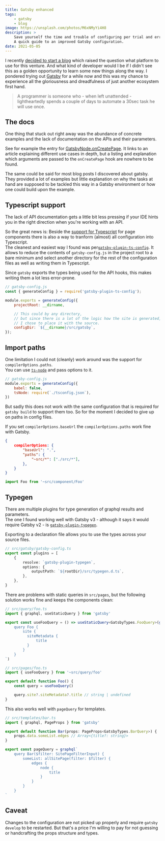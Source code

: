 ```yaml
---
title: Gatsby enhanced
tags:
    - gatsby
    - blog
image: https://unsplash.com/photos/M6xNMyYi4H8
description: >
    Save yourself the time and trouble of configuring per trial and error and set up Gatsby with Typescript.
    A quick guide to an improved Gatsby configuration.
date: 2021-05-05
---
```


I recently [decided to start a blog](/blog/post/launching-a-blog) which raised the question what platform to use for this venture. And what kind of developer would I be if I didn't see this as a golden opportunity to learn some new things along the way. I pondered trying out [Gatsby](https://www.gatsbyjs.com/) for a while now and this was my chance to experience all the gloriousness and dreadfulness of just another ecosystem first hand.

> A programmer is someone who - when left unattended - lightheartedly spends a couple of days to automate a 30sec task he will use once.

## The docs

One thing that stuck out right away was the abundance of concrete examples and the lack of documentation on the APIs and their parameters.

See for example the entry for [GatsbyNode.onCreatePage](https://www.gatsbyjs.com/docs/reference/config-files/gatsby-node/#onCreatePage).
It links to an article explaining different use cases in depth, but a listing and explanation which arguments are passed to the `onCreatePage` hook are nowhere to be found.

The same could be said for most blog posts I discovered about gatsby. They provided a lot of examples but little explanation on why the tasks at hand are supposed to be tackled this way in a Gatsby environment or how one could build upon the example.

## Typescript support

The lack of API documentation gets a little bit less pressing if your IDE hints you in the right direction when you're working with an API.

So the great news is: Beside the [support for Typescript](https://www.gatsbyjs.com/docs/how-to/custom-configuration/typescript/) for page components there is also a way to tranform (almost) all configuration into Typescript.  
The cleanest and easiest way I found was per[`gatsby-plugin-ts-config`](https://www.npmjs.com/package/gatsby-plugin-ts-config).
It allows to reduce the contents of `gatsby-config.js` in the project root to a bare minimum and select another directory for the rest of the configuration files as well as writing them in Typescript.

Since `gatsby` exports the types being used for the API hooks, this makes writing them a lot less error-prone.

```js
// gatsby-config.js
const { generateConfig } = require('gatsby-plugin-ts-config');

module.exports = generateConfig({
    projectRoot: __dirname,

    // This could by any directory,
    // but since there is a lot of the logic how the site is generated,
    // I chose to place it with the source.
    configDir: `${__dirname}/src/gatsby`,
});
```

## Import paths

One limitation I could not (cleanly) work around was the support for `compilerOptions.paths`.  
You can use [`ts-node`](https://www.npmjs.com/package/ts-node) and pass options to it.

```js
// gatsby-config.js
module.exports = generateConfig({
    babel: false,
    tsNode: require(`./tsconfig.json`),
})
```

But sadly this does not work with the same configuration that is required for `gatsby build` to support them too.
So for the moment I decided to give up on paths in config files.

If you set `compilerOptions.baseUrl` the `compilerOptions.paths` work fine with Gatsby.

```json
{
    compilerOptions: {
        "baseUrl": ".",
        "paths": {
            "~src/*": ["./src/*"],
        },
    }
}
```

```ts
import Foo from '~src/component/Foo'
```

## Typegen

There are multiple plugins for type generation of graphql results and parameters.  
The one I found working well with Gatsby v3 - although it says it would require Gatsby v2 - is [`gatsby-plugin-typegen`](https://www.npmjs.com/package/gatsby-plugin-typegen).

Exporting to a declaration file allows you to use the types across your source files.

```ts
// src/gatsby/gatsby-config.ts
export const plugins = [
    {
        resolve: `gatsby-plugin-typegen`,
        options: {
            outputPath: `${rootDir}/src/typegen.d.ts`,
        },
    },
}
```

There are problems with static queries in `src/pages`, but the following solution works fine and keeps the components clean:
```ts
// src/query/foo.ts
import { graphql, useStaticQuery } from 'gatsby'

export const useFooQuery = () => useStaticQuery<GatsbyTypes.FooQuery>(graphql`
    query Foo {
        site {
          siteMetadata {
              title
          }
        }
    }
`)
```
```ts
// src/pages/foo.ts
import { useFooQuery } from '~src/query/foo'

export default function Foo() {
    const query = useFooQuery()

    query.site?.siteMetadata?.title // string | undefined
}
```

This also works well with `pageQuery` for templates.
```ts
// src/templates/bar.ts
import { graphql, PageProps } from 'gatsby'

export default function Bar(props: PageProps<GatsbyTypes.BarQuery>) {
    props.data.someList.edges // Array<{title?: string}>
}

export const pageQuery = graphql`
    query Bar($filter: SitePageFilterInput) {
        someList: allSitePage(filter: $filter) {
            edges {
                node {
                    title
                }
            }
        }
    }
`
```

## Caveat

Changes to the configuration are not picked up properly and require `gatsby develop` to be restarted.
But that's a price I'm willing to pay for not guessing or handcrafting the props structure and types.
